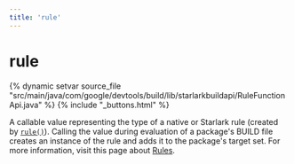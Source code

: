 ```yaml
---
title: 'rule'
---
```


<html devsite>
<head>
  <meta name="project_path" value="/_project.yaml">
  <meta name="book_path" value="/_book.yaml">
</head>
<body>

<h1 class="page-title" id="modules.rule">rule</h1>

{% dynamic setvar source_file "src/main/java/com/google/devtools/build/lib/starlarkbuildapi/RuleFunctionApi.java" %}
{% include "_buttons.html" %}
<!-- {% raw %} -->

A callable value representing the type of a native or Starlark rule (created by
<a href="../globals/bzl.html#rule"><code>rule()</code></a>). Calling the value during
evaluation of a package's BUILD file creates an instance of the rule and adds it to the
package's target set. For more information, visit this page about
<a href ="https://bazel.build/extending/rules">Rules</a>.




</body>
</html>

<!-- {% endraw %} -->
